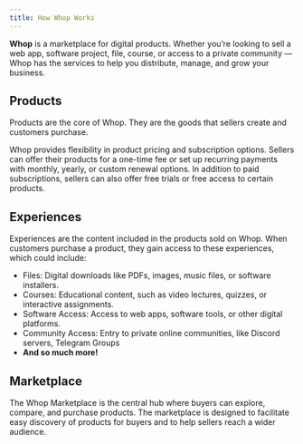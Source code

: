 ```yaml
---
title: How Whop Works
---
```


**Whop** is a marketplace for digital products. Whether you’re looking to sell a web app, software project, file, course, or access to a private community — Whop has the services to help you distribute, manage, and grow your business.

## Products

Products are the core of Whop. They are the goods that sellers create and customers purchase.

Whop provides flexibility in product pricing and subscription options. Sellers can offer their products for a one-time fee or set up recurring payments with monthly, yearly, or custom renewal options. In addition to paid subscriptions, sellers can also offer free trials or free access to certain products.

## Experiences

Experiences are the content included in the products sold on Whop. When customers purchase a product, they gain access to these experiences, which could include:

- Files: Digital downloads like PDFs, images, music files, or software installers.
- Courses: Educational content, such as video lectures, quizzes, or interactive assignments.
- Software Access: Access to web apps, software tools, or other digital platforms.
- Community Access: Entry to private online communities, like Discord servers, Telegram Groups
- **And so much more!**

## Marketplace

The Whop Marketplace is the central hub where buyers can explore, compare, and purchase products. The marketplace is designed to facilitate easy discovery of products for buyers and to help sellers reach a wider audience.
